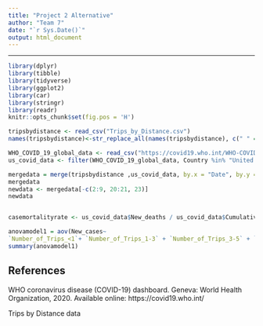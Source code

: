 ```yaml
---
title: "Project 2 Alternative"
author: "Team 7"
date: "`r Sys.Date()`"
output: html_document
---
```


***


```r
library(dplyr)
library(tibble)
library(tidyverse)
library(ggplot2)
library(car)
library(stringr)
library(readr)
knitr::opts_chunk$set(fig.pos = 'H')
```

```r
tripsbydistance <- read_csv("Trips_by_Distance.csv") 
names(tripsbydistance)<-str_replace_all(names(tripsbydistance), c(" " = "_"))

WHO_COVID_19_global_data <- read_csv("https://covid19.who.int/WHO-COVID-19-global-data.csv")
us_covid_data <- filter(WHO_COVID_19_global_data, Country %in% "United States of America")

mergedata = merge(tripsbydistance ,us_covid_data, by.x = "Date", by.y = "Date_reported")
mergedata
newdata <- mergedata[-c(2:9, 20:21, 23)]
newdata


casemortalityrate <- us_covid_data$New_deaths / us_covid_data$Cumulative_cases
```


```r
anovamodel1 = aov(New_cases~
`Number_of_Trips_<1`+ `Number_of_Trips_1-3` + `Number_of_Trips_3-5` + `Number_of_Trips_5-10` + `Number_of_Trips_10-25` + `Number_of_Trips_25-50`+ `Number_of_Trips_50-100` + `Number_of_Trips_100-250` + `Number_of_Trips_250-500` + `Number_of_Trips_>=500`, data=newdata)
summary(anovamodel1)
```

## References

WHO coronavirus disease (COVID-19) dashboard. Geneva: World Health Organization, 2020. Available online: https://covid19.who.int/ 

Trips by Distance data
